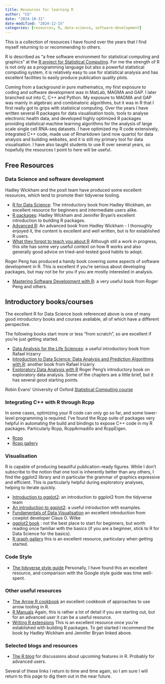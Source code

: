```yaml
---
title: Resources for learning R
author: "CG"
date: "2024-10-31"
date-modified: "2024-12-15"
categories: [resources, R, data-science, software-development]
---
```


This is a collection of resources I have found over the years that I find myself returning to or recommending to others.

R is described as  "a free software environment for statistical computing and graphics" at the [R project for Statistical Computing](https://www.r-project.org/).  For me the strength of R is not only as a programming language but also a powerful statistical computing system, it is relatively easy to use for statistical analysis and has excellent facilities to easily produce publication quality plots.

Coming from a background in pure mathematics, my first exposure to coding and software development was in MatLab, MAGMA and GAP.  I later branched out into C, C++ and Python.  My exposure to MAGMA and GAP was mainly in algebraic and combinatoric algorithms, but it was in R that I first really got to grips with statistical computing.  Over the years I have written several R packages for data visualisation tools, tools to analyse electronic health data, and developed highly optimized R packages providing statistical machine learning algorithms for the analysis of large scale single cell RNA-seq datasets.  I have optimized my R code extensively, integrated C++ code, made use of Rmarkdown (and now quarto) for data analysis and building websites, and it is still my primary tool for data visualisation.  I have also taught students to use R over several years, so hopefully the resources I point to here will be useful.

## Free Resources

### Data Science and software development

Hadley Wickham and the posit team have produced some excellent resources, which tend to promote their tidyverse tooling.

- [R for Data Science](https://r4ds.hadley.nz/): The introductory book from Hadley Wickham, an excellent resource for beginners and intermediate users alike.
- [R packages](https://r-pkgs.org/): Hadley WIckham and Jennifer Bryan's excellent introduction to building R packages.
- [Advanced R](https://adv-r.hadley.nz/): An advanced book from Hadley Wickham - I thoroughly enjoyed it, the content is excellent and well written, but is for established R users.
- [What they forgot to teach you about R](https://rstats.wtf/) Although still a work in progress, this site has some very useful context on how R works and also generally good advice on tried-and-tested good habits to adopt.


Roger Peng has produced a handy book covering some aspects of software development in R.  This is excellent if you're serious about developing packages, but may not be for you if you are mostly interested in analysis.

- [Mastering Software Development with R](https://bookdown.org/rdpeng/RProgDA/): a very useful book from Roger Peng and others.

## Introductory books/courses

The excellent R for Data Science book referenced above is one of many good introductory books and courses available, all of which have a different perspective.

The following books start more or less "from scratch", so are excellent if you're just getting started.

- [Data Analysis for the Life Sciences](https://github.com/genomicsclass/labs?tab=readme-ov-file): a useful introductory book from Rafael Irizarry
- [Introduction to Data Science: Data Analysis and Prediction Algorithms with R](https://rafalab.dfci.harvard.edu/dsbook/): another book from Rafael Irizarry
- [Exploratory Data Analysis with R](https://bookdown.org/rdpeng/exdata/) Roger Peng's introductory book on exploratory data analysis.  Some of the chapters are a little brief, but it has several good starting points.

Robin Evans' University of Oxford [Statistical Computing course](https://www.stats.ox.ac.uk/~evans/statprog/index2.htm)

### Integrating C++ with R through Rcpp

In some cases, optimizing your R code can only go so far, and some lower-level programming is required.  I've found the Rcpp suite of packages very helpful in automating the build and bindings to expose C++ code in my R packages.  Particularly Rcpp, RcppArmadillo and RcppEigen.

- [Rcpp](https://www.rcpp.org/)
- [Rcpp gallery](https://gallery.rcpp.org/)

### Visualisation

R is capable of producing beautiful publication-ready figures.  While I don't subscribe to the notion that one tool is inherently better than any others, I find the ggplot2 library and in particular the grammar of graphics expressive and efficient.  This is particularly helpful during exploratory analyses, helping to iterate quickly.

- [Introduction to ggplot2](https://ggplot2.tidyverse.org/articles/ggplot2.html): an introduction to ggplot2 from the tidyverse team
- [An introduction to ggplot2](https://www.datanovia.com/en/lessons/introduction-to-ggplot2/): a useful introduction with examples.
- [Fundamentals of Data Visualisation](https://clauswilke.com/dataviz/) an excellent introduction from cowplot developer Claus O. Wilke
- [ggplot2 book](https://ggplot2-book.org/introduction.html) : not the best place to start for beginners, but worth reading once familiar with the basics (if you are a beginner, stick to R for Data Science for the basics).
- [R graph gallery](https://r-graph-gallery.com/) this is an excellent resource, particulary when getting started.

### Code Style

- [The tidyverse style guide](https://style.tidyverse.org/) Personally, I have found this an excellent resource, and comparison with the Google style guide was time well-spent.

### Other useful resources

- [The Arrow R cookbook](https://arrow.apache.org/cookbook/r/) an excellent cookbook of approaches to use arrow tooling in R.
- [R Manuals](https://cran.r-project.org/manuals.html) Again, this is rather a lot of detail if you are starting out, but for an advanced user it can be a useful resource.
- [Writing R extensions](https://cran.r-project.org/doc/manuals/r-release/R-exts.html) This is an excellent resource once you're established with building R packages.  To get started I recommend the book by Hadley Wickham and Jennifer Bryan linked above.

### Selected blogs and resources

- [The R blog](https://blog.r-project.org/) for discussions about upcoming features in R.  Probably for advanced users.

Several of these links I return to time and time again, so I am sure I will return to this page to dig them out in the near future.